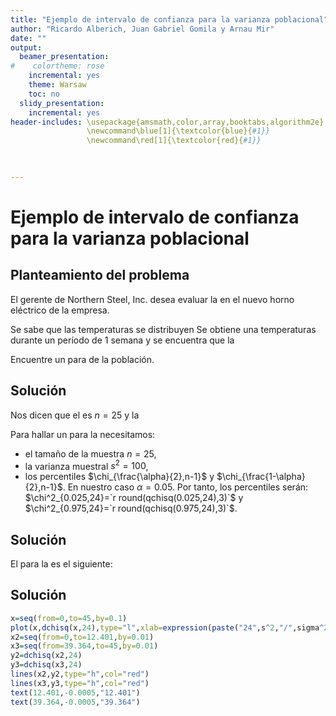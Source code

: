 ```yaml
---
title: "Ejemplo de intervalo de confianza para la varianza poblacional"
author: "Ricardo Alberich, Juan Gabriel Gomila y Arnau Mir"
date: ""
output:
  beamer_presentation:
#    colortheme: rose
    incremental: yes
    theme: Warsaw
    toc: no
  slidy_presentation:
    incremental: yes
header-includes: \usepackage{amsmath,color,array,booktabs,algorithm2e}
                 \newcommand\blue[1]{\textcolor{blue}{#1}}
                 \newcommand\red[1]{\textcolor{red}{#1}}

                 
              
---
```



# Ejemplo de intervalo de confianza para la varianza poblacional

## Planteamiento del problema
El gerente de Northern Steel, Inc. desea evaluar la \red{variación de temperatura}
en el nuevo horno eléctrico de la empresa. 
\pause

Se sabe que las temperaturas se distribuyen \blue{normalmente.} Se obtiene una \blue{muestra aleatoria de $n=25$} temperaturas durante un período de 1 semana y se encuentra que la \red{varianza de la muestra es $s^2 = 100.$}
\pause

Encuentre un \red{intervalo de confianza del $95\%$} para \red{varianza de la temperatura} de la población.

## Solución
Nos dicen que el \red{tamaño de la muestra} es $n=25$ y
\pause la \red{varianza muestral vale $s^2=100$.}
\pause

Para hallar un \red{intervalo de confianza} para la \red{varianza poblacional $\sigma^2$} necesitamos:
\pause

* el tamaño de la muestra $n=25$,
* la varianza muestral $s^2=100$,
* los percentiles $\chi_{\frac{\alpha}{2},n-1}$ y $\chi_{\frac{1-\alpha}{2},n-1}$. 
\pause
En nuestro caso $\alpha=0.05$. Por tanto, los percentiles serán: $\chi^2_{0.025,24}=`r round(qchisq(0.025,24),3)`$ y $\chi^2_{0.975,24}=`r round(qchisq(0.975,24),3)`$.

## Solución
El \red{intervalo de confianza} para la \red{varianza poblacional $\sigma^2$} es el siguiente:
\begin{align*}
\left(\frac{(n-1)\cdot s^2}{\chi_{\frac{1-\alpha}{2},n-1}},\frac{(n-1)\cdot s^2}{\chi_{\frac{\alpha}{2},n-1}}\right)= & \left(\frac{24\cdot 100}{`r round(qchisq(0.975,24),3)`},\frac{24\cdot 100}{`r round(qchisq(0.025,24),3)`}\right)\\ = & (`r round(2400/qchisq(0.975,24),3)`,`r round(2400/qchisq(0.025,24),3)`).
\end{align*}

## Solución
```r
x=seq(from=0,to=45,by=0.1)
plot(x,dchisq(x,24),type="l",xlab=expression(paste("24",s^2,"/",sigma^2)),ylab="densidad")
x2=seq(from=0,to=12.401,by=0.01)
x3=seq(from=39.364,to=45,by=0.01)
y2=dchisq(x2,24)
y3=dchisq(x3,24)
lines(x2,y2,type="h",col="red")
lines(x3,y3,type="h",col="red")
text(12.401,-0.0005,"12.401")
text(39.364,-0.0005,"39.364")
```
